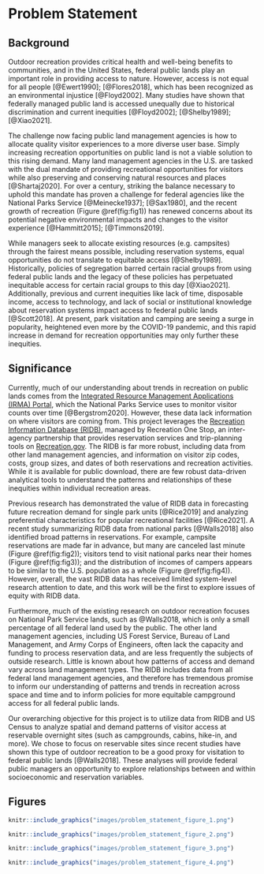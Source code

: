 # Problem Statement

## Background

Outdoor recreation provides critical health and well-being benefits to communities, and in the United States, federal public lands play an important role in providing access to nature. However, access is not equal for all people [@Ewert1990]; [@Flores2018], which has been recognized as an environmental injustice [@Floyd2002]. Many studies have shown that federally managed public land is accessed unequally due to historical discrimination and current inequities [@Floyd2002]; [@Shelby1989]; [@Xiao2021]. 

The challenge now facing public land management agencies is how to allocate quality visitor experiences to a more diverse user base. Simply increasing recreation opportunities on public land is not a viable solution to this rising demand. Many land management agencies in the U.S. are tasked with the dual mandate of providing recreational opportunities for visitors while also preserving and conserving natural resources and places [@Shartaj2020]. For over a century, striking the balance necessary to uphold this mandate has proven a challenge for federal agencies like the National Parks Service [@Meinecke1937]; [@Sax1980], and the recent growth of recreation (Figure \@ref(fig:fig1)) has renewed concerns about its potential negative environmental impacts and changes to the visitor experience [@Hammitt2015]; [@Timmons2019].

While managers seek to allocate existing resources (e.g. campsites) through the fairest means possible, including reservation systems, equal opportunities do not translate to equitable access [@Shelby1989]. Historically, policies of segregation barred certain racial groups from using federal public lands and the legacy of these policies has perpetuated inequitable access for certain racial groups to this day [@Xiao2021]. Additionally, previous and current inequities like lack of time, disposable income, access to technology, and lack of social or institutional knowledge about reservation systems impact access to federal public lands [@Scott2018]. At present, park visitation and camping are seeing a surge in popularity, heightened even more by the COVID-19 pandemic, and this rapid increase in demand for recreation opportunities may only further these inequities. 

## Significance

Currently, much of our understanding about trends in recreation on public lands comes from the [Integrated Resource Management Applications (IRMA) Portal](https://irma.nps.gov/Portal/), which the National Parks Service uses to monitor visitor counts over time [@Bergstrom2020]. However, these data lack information on where visitors are coming from. This project leverages the [Recreation Information Database (RIDB)](https://ridb.recreation.gov/landing), managed by Recreation One Stop, an inter-agency partnership that provides reservation services and trip-planning tools on [Recreation.gov](https://www.recreation.gov/). The RIDB is far more robust, including data from other land management agencies, and information on visitor zip codes, costs, group sizes, and dates of both reservations and recreation activities. While it is available for public download, there are few robust data-driven analytical tools to understand the patterns and relationships of these inequities within individual recreation areas. 

Previous research has demonstrated the value of RIDB data in forecasting future recreation demand for single park units [@Rice2019] and analyzing preferential characteristics for popular recreational facilities [@Rice2021]. A recent study summarizing RIDB data from national parks [@Walls2018] also identified broad patterns in reservations. For example, campsite reservations are made far in advance, but many are canceled last minute (Figure \@ref(fig:fig2)); visitors tend to visit national parks near their homes (Figure \@ref(fig:fig3)); and the distribution of incomes of campers appears to be similar to the U.S. population as a whole (Figure \@ref(fig:fig4)). However, overall, the vast RIDB data has received limited system-level research attention to date, and this work will be the first to explore issues of equity with RIDB data.

Furthermore, much of the existing research on outdoor recreation focuses on National Park Service lands, such as @Walls2018, which is only a small percentage of all federal land used by the public. The other land management agencies, including US Forest Service, Bureau of Land Management, and Army Corps of Engineers, often lack the capacity and funding to process reservation data, and are less frequently the subjects of outside research. Little is known about how patterns of access and demand vary across land management types. The RIDB includes data from all federal land management agencies, and therefore has tremendous promise to inform our understanding of patterns and trends in recreation across space and time and to inform policies for more equitable campground access for all federal public lands.

Our overarching objective for this project is to utilize data from RIDB and US Census to analyze spatial and demand patterns of visitor access at reservable overnight sites (such as campgrounds, cabins, hike-in, and more). We chose to focus on reservable sites since recent studies have shown this type of outdoor recreation to be a good proxy for visitation to federal public lands [@Walls2018]. These analyses will provide federal public managers an opportunity to explore relationships between and within socioeconomic and reservation variables.


## Figures

```r
knitr::include_graphics("images/problem_statement_figure_1.png")
```

```r
knitr::include_graphics("images/problem_statement_figure_2.png")
```

```r
knitr::include_graphics("images/problem_statement_figure_3.png")
```

```r
knitr::include_graphics("images/problem_statement_figure_4.png")
```


